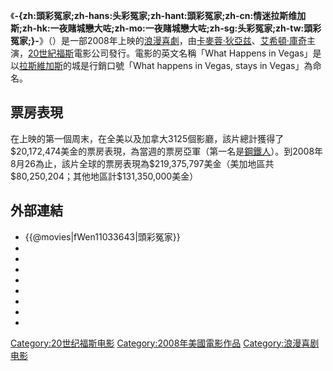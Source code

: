 {{expand|time=2015-11-23T14:41:09+00:00}}
{{refimprove|time=2015-11-23T14:41:09+00:00}}
{{NoteTA
|T=zh-hans:头彩冤家;zh-hant:頭彩冤家;zh-cn:情迷拉斯维加斯;zh-hk:一夜賭城戀大咗;zh-mo:一夜賭城戀大咗;zh-sg:头彩冤家;zh-tw:頭彩冤家;
}}
{{Infobox Film
| name               = -{zh:頭彩冤家;zh-hans:头彩冤家;zh-hant:頭彩冤家;zh-cn:情迷拉斯维加斯;zh-hk:一夜賭城戀大咗;zh-mo:一夜賭城戀大咗;zh-sg:头彩冤家;zh-tw:頭彩冤家;}-
| original_name      = {{lang|en|What Happens in Vegas}}
| image              = What Happens in Vegas poster.jpg
| caption            = 電影海報
| director           = {{lang|en|Tom Vaughan}}
| producer           = 
| writer             = 
| starring           = 
| music              = 
| cinematography     = 
| editing            = 
| studio             = 
| distributor        = [[二十世紀福斯|二十世紀福斯]]
| released           = 2008年5月8日：<br/>香港上映<br/>{{film date|2008|5|9}}：<br/>美國、台灣上映
| runtime            = 
| country            = {{美國電影產地}}
| language           = [[英語|英語]]
| budget             = 
| gross              = 
| cn_name            = 情迷拉斯维加斯
| hk_name            = 一夜賭城戀大咗
| tw_name            = 頭彩冤家
}}
《'''-{zh:頭彩冤家;zh-hans:头彩冤家;zh-hant:頭彩冤家;zh-cn:情迷拉斯维加斯;zh-hk:一夜賭城戀大咗;zh-mo:一夜賭城戀大咗;zh-sg:头彩冤家;zh-tw:頭彩冤家;}-'''》（{{lang-en|'''What Happens in Vegas'''}}）是一部2008年上映的[[浪漫喜劇|浪漫喜劇]]，由[[卡麥蓉·狄亞兹|卡麥蓉·狄亞兹]]、[[艾希頓·庫奇|艾希頓·庫奇]]主演，[[20世紀福斯|20世紀福斯]]電影公司發行。電影的英文名稱「What Happens in Vegas」是以[[拉斯維加斯|拉斯維加斯]]的城是行銷口號「What happens in Vegas, stays in Vegas」為命名。

==票房表現==
在上映的第一個周末，在全美以及加拿大3125個影廳，該片總計獲得了$20,172,474美金的票房表現，為當週的票房亞軍（第一名是[[鋼鐵人|鋼鐵人]]）。到2008年8月26為止，該片全球的票房表現為$219,375,797美金（美加地區共$80,250,204；其他地區計$131,350,000美金）

==外部連結==
*{{@movies|fWen11033643|頭彩冤家}}
*{{douban|title=情迷拉斯维加斯}}
*{{Mtime|68163|情迷拉斯维加斯}}
*{{Amg movie|399611|-{zh:頭彩冤家;zh-hans:头彩冤家;zh-hant:頭彩冤家;zh-cn:情迷拉斯维加斯;zh-hk:一夜賭城戀大咗;zh-mo:一夜賭城戀大咗;zh-sg:头彩冤家;zh-tw:頭彩冤家;}-}}
*{{rotten-tomatoes|10008760-what_happens_in_vegas|-{zh:頭彩冤家;zh-hans:头彩冤家;zh-hant:頭彩冤家;zh-cn:情迷拉斯维加斯;zh-hk:一夜賭城戀大咗;zh-mo:一夜賭城戀大咗;zh-sg:头彩冤家;zh-tw:頭彩冤家;}-}}
*{{mojo title|whathappensinvegas|-{zh:頭彩冤家;zh-hans:头彩冤家;zh-hant:頭彩冤家;zh-cn:情迷拉斯维加斯;zh-hk:一夜賭城戀大咗;zh-mo:一夜賭城戀大咗;zh-sg:头彩冤家;zh-tw:頭彩冤家;}-}}
*{{Tcmdb title|684566|-{zh:頭彩冤家;zh-hans:头彩冤家;zh-hant:頭彩冤家;zh-cn:情迷拉斯维加斯;zh-hk:一夜賭城戀大咗;zh-mo:一夜賭城戀大咗;zh-sg:头彩冤家;zh-tw:頭彩冤家;}-}}
*{{metacritic film|what-happens-in-vegas|-{zh:頭彩冤家;zh-hans:头彩冤家;zh-hant:頭彩冤家;zh-cn:情迷拉斯维加斯;zh-hk:一夜賭城戀大咗;zh-mo:一夜賭城戀大咗;zh-sg:头彩冤家;zh-tw:頭彩冤家;}-}}
*{{imdb title|1033643|-{zh:頭彩冤家;zh-hans:头彩冤家;zh-hant:頭彩冤家;zh-cn:情迷拉斯维加斯;zh-hk:一夜賭城戀大咗;zh-mo:一夜賭城戀大咗;zh-sg:头彩冤家;zh-tw:頭彩冤家;}-}}

[[Category:20世纪福斯电影|Category:20世纪福斯电影]]
[[Category:2008年美國電影作品|Category:2008年美國電影作品]]
[[Category:浪漫喜剧电影|Category:浪漫喜剧电影]]